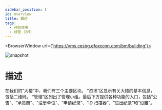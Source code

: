 ```yaml
---
sidebar_position: 1
id: overview
title: 概述
tags:
  - 开始使用
  - 楼管 (BM)
---
```



<BrowserWindow url={'https://vms.cesbg.efoxconn.com/bm/building'}>

![snapshot](../../assets/bm/bm-overview-zh-hant.png)

</BrowserWindow>

# 描述

在我们的“大楼”中，我们有三个主要区块。 “资讯”区显示有关大楼的基本信息，包括二维码。 “管理”区列出了管理小组。最后下方提供各种功能的入口，包括“公告”、“承揽商”、“注册单位”、“申请纪录”、“ID 扫描器”、“进出纪录”和“设置”。